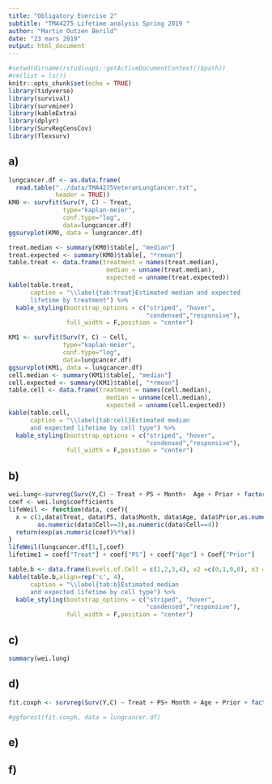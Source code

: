 ```yaml
---
title: "Obligatory Exercise 2"
subtitle: "TMA4275 Lifetime analysis Spring 2019 "
author: "Martin Outzen Berild"
date: "23 mars 2019"
output: html_document
---
```


```r
#setwd(dirname(rstudioapi::getActiveDocumentContext()$path))
#rm(list = ls())
knitr::opts_chunk$set(echo = TRUE)
library(tidyverse)
library(survival)
library(survminer)
library(kableExtra)
library(dplyr)
library(SurvRegCensCov)
library(flexsurv)
```
## a)
```r
lungcancer.df <- as.data.frame(
  read.table("../data/TMA4275VeteranLungCancer.txt", 
             header = TRUE))
KM0 <- survfit(Surv(Y, C) ~ Treat,  
               type="kaplan-meier", 
               conf.type="log", 
               data=lungcancer.df)
ggsurvplot(KM0, data = lungcancer.df)

treat.median <- summary(KM0)$table[, "median"]
treat.expected <- summary(KM0)$table[, "*rmean"]
table.treat <- data.frame(treatment = names(treat.median),
                           median = unname(treat.median),
                           expected = unname(treat.expected))
kable(table.treat,
      caption = "\\label{tab:treat}Estimated median and expected 
      lifetime by treatment") %>% 
  kable_styling(bootstrap_options = c("striped", "hover", 
                                      "condensed","responsive"),
                full_width = F,position = "center")
```
```r
KM1 <- survfit(Surv(Y, C) ~ Cell,  
               type="kaplan-meier", 
               conf.type="log", 
               data=lungcancer.df)
ggsurvplot(KM1, data = lungcancer.df)
cell.median <- summary(KM1)$table[, "median"]
cell.expected <- summary(KM1)$table[, "*rmean"]
table.cell <- data.frame(treatment = names(cell.median),
                           median = unname(cell.median),
                           expected = unname(cell.expected))
kable(table.cell,
      caption = "\\label{tab:cell}Estimated median 
      and expected lifetime by cell type") %>% 
  kable_styling(bootstrap_options = c("striped", "hover",
                                      "condensed","responsive"),
                full_width = F,position = "center")
```
## b)

```r
wei.lung<-survreg(Surv(Y,C) ~ Treat + PS + Month+  Age + Prior + factor(Cell), data = lungcancer.df, dist = "weibull")
coef <- wei.lung$coefficients
lifeWeil <- function(data, coef){
  x = c(1,data$Treat, data$PS, data$Month, data$Age, data$Prior,as.numeric(data$Cell==2),
        as.numeric(data$Cell==3),as.numeric(data$Cell==4))
  return(exp(as.numeric(coef)%*%x))
}
lifeWeil(lungcancer.df[1,],coef)
lifetime1 = coef["Treat"] + coef["PS"] + coef["Age"] + Coef["Prior"]
```

```r
table.b <- data.frame(Levels.of.Cell = c(1,2,3,4), x2 =c(0,1,0,0), x3 = c(0,0,1,0), x4 = c(0,0,0,1))
kable(table.b,align=rep('c', 4),
      caption = "\\label{tab:b}Estimated median 
      and expected lifetime by cell type") %>% 
  kable_styling(bootstrap_options = c("striped", "hover",
                                      "condensed","responsive"),
                full_width = F,position = "center")
```
## c)
```r
summary(wei.lung)
```

## d)
```r
fit.coxph <- survreg(Surv(Y,C) ~ Treat + PS+ Month + Age + Prior + factor(Cell), data = lungcancer.df)

#ggforest(fit.coxph, data = lungcancer.df)
```
## e)

## f)

